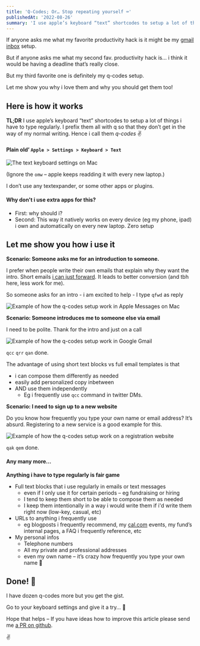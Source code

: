 ```yaml
---
title: 'Q-Codes; Or… Stop repeating yourself ⌨️'
publishedAt: '2022-08-26'
summary: 'I use apple’s keyboard “text” shortcodes to setup a lot of things i have to type regularly. It’s easily one of my favorite productivity hacks!'
---
```


If anyone asks me what my favorite productivity hack is it might be my [gmail inbox](https://klinger.io/posts/how-to-use-gmail-more-efficiently) setup.

But if anyone asks me what my second fav. productivity hack is… i think it would be having a deadline that’s really close.

But my third favorite one is definitely my q-codes setup.

Let me show you why i love them and why you should get them too!

## Here is how it works

**TL;DR** I use apple’s keyboard “text” shortcodes to setup a lot of things i have to type regularly. I prefix them all with q so that they don’t get in the way of my normal writing. Hence i call them _q-codes_ ✌️

#### Plain old’ `Apple > Settings > Keyboard > Text`

<Image
  src="qcodes-ac9c9e37-ed13-4f06-89c5-102a1f8b5925-1.png"
  alt="The text keyboard settings on Mac"
/>

(Ignore the `omw` – apple keeps readding it with every new laptop.)

I don’t use any textexpander, or some other apps or plugins.

#### Why don't i use extra apps for this?

- First: why should i?
- Second: This way it natively works on every device (eg my phone, ipad) i own and automatically on every new laptop. Zero setup

## Let me show you how i use it

**Scenario: Someone asks me for an introduction to someone.**

I prefer when people write their own emails that explain why they want the intro. Short emails [i can just forward](https://also.roybahat.com/introductions-and-the-forward-intro-email-14e2827716a1). It leads to better conversion (and tbh here, less work for me).

So someone asks for an intro - i am excited to help - I type `qfwd` as reply

<Image
  src="qcodes-7d2b8525-9b13-49f4-830c-1e646d7c4cb2.gif"
  alt="Example of how the q-codes setup work in Apple Messages on Mac"
/>

**Scenario: Someone introduces me to someone else via email**

I need to be polite. Thank for the intro and just on a call

<Image
  src="qcodes-34b17502-b87f-49a1-ad67-4350162759c9.gif"
  alt="Example of how the q-codes setup work in Google Gmail"
/>

`qcc` `qrr` `qan` done.

The advantage of using short text blocks vs full email templates is that

- i can compose them differently as needed
- easily add personalized copy inbetween
- AND use them independently
  - Eg i frequently use `qcc` command in twitter DMs.

**Scenario: I need to sign up to a new website**

Do you know how frequently you type your own name or email address? It’s absurd. Registering to a new service is a good example for this.

<Image
  src="qcodes-0d9a2f4f-2160-44a0-adec-683216d381f6.gif"
  alt="Example of how the q-codes setup work on a registration website"
/>

`qak` `qem` done.

#### Any many more…

**Anything i have to type regularly is fair game**

- Full text blocks that i use regularly in emails or text messages
  - even if I only use it for certain periods – eg fundraising or hiring
  - I tend to keep them short to be able to compose them as needed
  - I keep them intentionally in a way i would write them if i'd write them right now (low-key, casual, etc)
- URLs to anything i frequently use
  - eg blogposts i frequently recommend, my [cal.com](http://cal.com) events, my fund’s internal pages, a FAQ i frequently reference, etc
- My personal infos
  - Telephone numbers
  - All my private and professional addresses
  - even my own name – it’s crazy how frequently you type your own name 🤯


## Done! 💪

I have dozen q-codes more but you get the gist.

Go to your keyboard settings and give it a try… 🙂

Hope that helps – If you have ideas how to improve this article please send me [a PR on github](https://github.com/andreasklinger/klinger-io).

✌️
